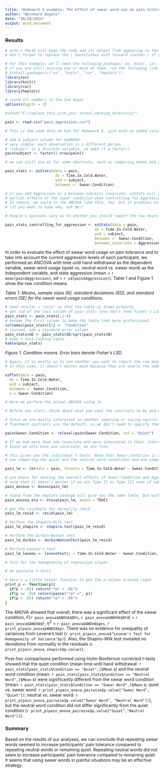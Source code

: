 ```yaml
---
title: 'Homework 5 example: The effect of swear word use on pain tolerance'
author: "Bernhard Angele"
date: "30/10/2014"
output: word_document
---
```


### Results



```r
# echo = FALSE will keep the code and its output from appearing in the final document.
# don't forget to replace the \ backslashes with forward slashes / if you're on Windows

# For this example, we'll need the following packages: ez, knitr, car, and heplots
# if you are still missing one or more of them, run the following line (without the #):
# install.packages(c("ez", "knitr", "car", "heplots"))
library(ez)
library(knitr)
library(car)
library(heplots)

# round all numbers to the 2nd digit
options(digits = 2)

#setwd("C:/replace_this_with_your_actual_working_directory/")

pain <- read.csv("pain_aggression.csv")

# This is the same data we had for Homework 3, just with an added covariate.

# add a subject column for ezANOVA
# very simple: each observation is a different person
# "subject" is a discrete variable, so make it a factor()
pain$subject <- factor(1:nrow(pain))

# we can still use ez for some shortcuts, such as computing means and plotting them

pain_stats <- ezStats(data = pain, 
                       dv = Time.In.Cold.Water, 
                       wid = subject, 
                       between =  Swear.Condition)

# if you add Aggression as a between-subjects covariate, ezStats will give you the 
# partial effects of the swear condition when controlling for Aggression
# In theory, we could to the ANCOVA like this, too, but it produces estimates that are slightly off
# (if you want to know why, ask me!)

# People's opinions vary as to whether you should report the raw means or the partial effect means. I would always report the raw means unless the partial means are radically different.

pain_stats_controlling_for_aggression <- ezStats(data = pain, 
                                         dv = Time.In.Cold.Water, 
                                         wid = subject, 
                                         between =  Swear.Condition,
                                         between_covariate = Aggression)
```

In order to evaluate the effect of swear word usage on pain tolerance and to take into account the current aggression levels of each participant, we performed an ANCOVA with time until hand withdrawal as the dependent variable, swear word usage (quiet vs. neutral word vs. swear word) as the independent variable, and state aggression (mean = `r mean(pain$Aggression)`, sd = `r sd(pain$Aggression)`). Table 1 and Figure 1 show the raw condition means.

*Table 1. Means, sample sizes (N), standard deviations (SD), and standard errors (SE) for the swear word usage conditions.*
```r
# need results = "asis" so that the table is drawn properly
# get rid of the last column of pain_stats (you don't need Fisher's LSD in a results section)
pain_stats <- pain_stats[,1:4]
# Rename the first column to make the table look more professional
colnames(pain_stats)[1] <- "Condition"
# instead, add a standard error column
pain_stats$SE <- pain_stats$SD/sqrt(pain_stats$N)
# make a nice-looking table  
kable(pain_stats)
```

*Figure 1. Condition means. Error bars denote Fisher's LSD.*

```r
# Again, it is mostly up to you whether you want to report the raw means or the partial effects in this plot.
# In this case, it doesn't matter much because they are nearly the same.

ezPlot(data = pain, 
  dv = Time.In.Cold.Water, 
  wid = subject, 
  between =  Swear.Condition,
  x = Swear.Condition)
```

```r
# Here we perform the actual ANCOVA using lm

# Before you start, think about what you want the contrasts to be and which conditions you want to compare. Note that the number of comparisons you can make is limited (more about that in Class 6)

# Since we are mostly interested in whether swearing or saying neutral words is better than remaining quiet, we can use treatment (simple) contrasts here, comparing each factor level to our chosen baseline (i.e. the quiet condition)
# Treatment contrasts are the default, so we don't need to specify them, but we do need to make sure that "Quiet" is the baseline level for Swear.Condition

pain$Swear.Condition <- relevel(pain$Swear.Condition, ref = "Quiet")

# If we had more than one covariate and were interested in their interaction, we would need to center them here using scale(x, scale = FALSE)
# Since we only have one covariate, we are fine.

# this gives you the individual t-tests. Note that Swear.Condition is now split into two contrasts,
# one comparing the quiet and the neutral word conditions and one comparing the quiet and the swear word conditions

pain_lm <- lm(data = pain, formula = Time.In.Cold.Water ~ Swear.Condition + Aggression)

# use Anova for testing the overall effects of Swear.Condition and Aggression
# note that it doesn't matter if we use Type II or Type III sums of squares here, since we don't have an interaction
pain_ancova <- Anova(pain_lm)

# etasq from the heplots package will give you the same table, but with effect size estimates
pain_ancova_eta <- etasq(pain_lm, anova = TRUE)

# get the residuals for normality check
pain_lm_resid <- resid(pain_lm)

# Perform the Shapiro-Wilk test
pain_lm_shapiro <- shapiro.test(pain_lm_resid)

# Perform the Durbin-Watson test
pain_lm_durbin <- durbinWatsonTest(pain_lm_resid)

# Perform Levene's test
pain_lm_levene <- leveneTest(y = Time.In.Cold.Water ~ Swear.Condition, data = pain)

# Test for the homogeneity of regression slopes

# do pairwise t-tests

# here's a little helper function to get the p-values printed right
print_p <- function(p){
  if(p < .01) return("*p* < .01")
  if(p <= .05) return(paste("*p* =", p))
  if(p > .05) return("*p* > .05")
}
```

The ANOVA showed that overall, there was a significant effect of the swear condition, *F*(`r pain_anova$ANOVA$DFn`, `r pain_anova$ANOVA$DFd`) = `r pain_anova$ANOVA$F`, $\eta^2$ = `r pain_anova$ANOVA$ges`, `r print_p(pain_anova$ANOVA$p)`. There was no evidence for unequality of variances from Levene's test (`r print_p(pain_anova$"Levene's Test for Homogeneity of Variance"$p)`). Also, the Shapiro-Wilk test revealed no deviations from normality in the residuals (`r print_p(pain_anova_shapiro$p.value)`).

Post-hoc comparisons performed using Holm-Bonferroni corrected *t*-tests showed that the quiet condition (mean time until hand withdrawal: `r pain_stats[pain_stats$Condition == "Quiet",]$Mean` s) and the neutral word condition (mean: `r pain_stats[pain_stats$Condition == "Neutral Word",]$Mean` s) were significantly different from the swear word condition (mean: `r pain_stats[pain_stats$Condition == "Swear Word",]$Mean` s; quiet vs. swear word: `r print_p(pain_anova_pairwise$p.value["Swear Word", "Quiet"])`; neutral vs. swear word: `r print_p(pain_anova_pairwise$p.value["Swear Word", "Neutral Word"])`), but the neutral word condition did not differ significantly from the quiet condition (`r print_p(pain_anova_pairwise$p.value["Quiet","Neutral Word"])`).

### Summary

Based on the results of our analyses, we can conclude that repeating swear words seemed to increase participants' pain tolerance compared to repeating neutral words or remaining quiet. Repeating neutral words did not seem to increase participants' pain tolerance compared to remaining quiet. It seems that using swear words in painful situations may be an effective strategy.